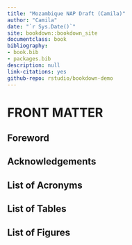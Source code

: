 --- 
title: "Mozambique NAP Draft (Camila)"
author: "Camila"
date: "`r Sys.Date()`"
site: bookdown::bookdown_site
documentclass: book
bibliography:
- book.bib
- packages.bib
description: null
link-citations: yes
github-repo: rstudio/bookdown-demo
---

# FRONT MATTER

## Foreword
 
## Acknowledgements 

## List of Acronyms

## List of Tables

## List of Figures





